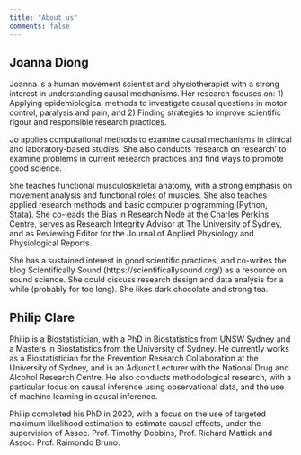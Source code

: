 ```yaml
---
title: "About us"
comments: false
---
```


## Joanna Diong

Joanna is a human movement scientist and physiotherapist with a strong interest in understanding causal mechanisms. Her research focuses on:
1) Applying epidemiological methods to investigate causal questions in motor control, paralysis and pain, and
2) Finding strategies to improve scientific rigour and responsible research practices.

Jo applies computational methods to examine causal mechanisms in clinical and laboratory-based studies. She also conducts 'research on research' to examine problems in current research practices and find ways to promote good science.

She teaches functional musculoskeletal anatomy, with a strong emphasis on movement analysis and functional roles of muscles. She also teaches applied research methods and basic computer programming (Python, Stata). She co-leads the Bias in Research Node at the Charles Perkins Centre, serves as Research Integrity Advisor at The University of Sydney, and as Reviewing Editor for the Journal of Applied Physiology and Physiological Reports.

She has a sustained interest in good scientific practices, and co-writes the blog Scientifically Sound (https://scientificallysound.org/) as a resource on sound science. She could discuss research design and data analysis for a while (probably for too long). She likes dark chocolate and strong tea.

## Philip Clare

Philip is a Biostatistician, with a PhD in Biostatistics from UNSW Sydney and a Masters in Biostatistics from the University of Sydney. He currently works as a Biostatistician for the Prevention Research Collaboration at the University of Sydney, and is an Adjunct Lecturer with the National Drug and Alcohol Research Centre. He also conducts methodological research, with a particular focus on causal inference using observational data, and the use of machine learning in causal inference.

Philip completed his PhD in 2020, with a focus on the use of targeted maximum likelihood estimation to estimate causal effects, under the supervision of Assoc. Prof. Timothy Dobbins, Prof. Richard Mattick and Assoc. Prof. Raimondo Bruno.